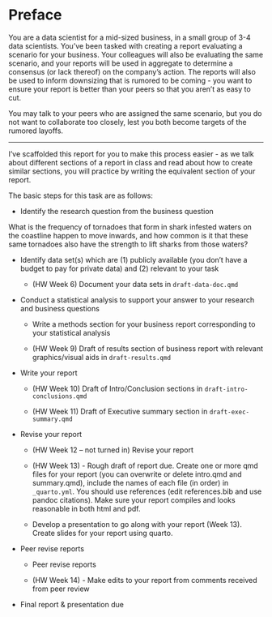 # Preface {.unnumbered}

You are a data scientist for a mid-sized business, in a small group of 3-4 data scientists. You've been tasked with creating a report evaluating a scenario for your business. 
Your colleagues will also be evaluating the same scenario, and your reports will be used in aggregate to determine a consensus (or lack thereof) on the company's action. 
The reports will also be used to inform downsizing that is rumored to be coming - you want to ensure your report is better than your peers so that you aren't as easy to cut. 

You may talk to your peers who are assigned the same scenario, but you do not want to collaborate too closely, lest you both become targets of the rumored layoffs. 


---

I've scaffolded this report for you to make this process easier - as we talk about different sections of a report in class and read about how to create similar sections, you will practice by writing the equivalent section of your report.


The basic steps for this task are as follows:

- Identify the research question from the business question

What is the frequency of tornadoes that form in shark infested waters on the coastline happen to move inwards, and how common is it that these same tornadoes also have the strength to lift sharks from those waters?



- Identify data set(s) which are (1) publicly available (you don't have a budget to pay for private data) and (2) relevant to your task


    - (HW Week 6) Document your data sets in `draft-data-doc.qmd`

- Conduct a statistical analysis to support your answer to your research and business questions

    - Write a methods section for your business report corresponding to your statistical analysis

    - (HW Week 9) Draft of results section of business report with relevant graphics/visual aids in `draft-results.qmd`
    
- Write your report

    - (HW Week 10) Draft of Intro/Conclusion sections in `draft-intro-conclusions.qmd`
    
    - (HW Week 11) Draft of Executive summary section in `draft-exec-summary.qmd`
    
- Revise your report

    - (HW Week 12 -- not turned in) Revise your report
    
    - (HW Week 13) - Rough draft of report due. Create one or more qmd files for your report (you can overwrite or delete intro.qmd and summary.qmd), include the names of each file (in order) in `_quarto.yml`. You should use references (edit references.bib and use pandoc citations). Make sure your report compiles and looks reasonable in both html and pdf. 
    
    - Develop a presentation to go along with your report (Week 13). Create slides for your report using quarto. 

- Peer revise reports

    - Peer revise reports
    
    - (HW Week 14) - Make edits to your report from comments received from peer review

- Final report & presentation due